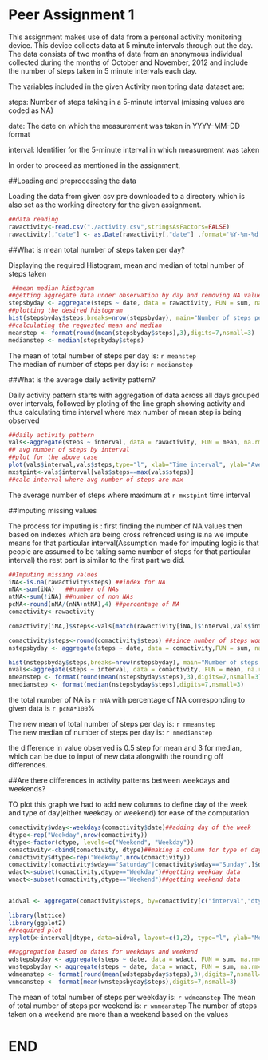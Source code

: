 Peer Assignment 1
========================================================


This assignment makes use of data from a personal activity monitoring device. This device collects data at 5 minute intervals through out the day. The data consists of two months of data from an anonymous individual collected during the months of October and November, 2012 and include the number of steps taken in 5 minute intervals each day.

The variables included in the given  Activity monitoring data  dataset are:

steps: Number of steps taking in a 5-minute interval (missing values are coded as NA)

date: The date on which the measurement was taken in YYYY-MM-DD format

interval: Identifier for the 5-minute interval in which measurement was taken

In order to proceed as mentioned in the assignment,

##Loading and preprocessing the data

Loading the data from given csv pre downloaded to a directory which is also set as the working directory for the given assignment.

```r
##data reading
rawactivity<-read.csv("./activity.csv",stringsAsFactors=FALSE)
rawactivity[,"date"] <- as.Date(rawactivity[,"date"] ,format='%Y-%m-%d')
```


##What is mean total number of steps taken per day?

Displaying the required Histogram, mean and median of total number of steps taken
```r
 ##mean median histogram
##getting aggregate data under observation by day and removing NA values
stepsbyday <- aggregate(steps ~ date, data = rawactivity, FUN = sum, na.rm=TRUE)
##plotting the desired histogram
hist(stepsbyday$steps,breaks=nrow(stepsbyday), main="Number of steps per day", xlab="date" ,ylab="steps",col="red")
##calculating the requested mean and median
meanstep <- format(round(mean(stepsbyday$steps),3),digits=7,nsmall=3)
medianstep <- median(stepsbyday$steps)
```
The mean of total number of steps per day is: `r meanstep`  
The median of number of steps per day is: `r medianstep`

##What is the average daily activity pattern?

Daily activity pattern starts with aggregation of data across all days grouped over intervals, followed by ploting of the line graph showing activity and thus calculating time interval where max number of mean step is being observed

```r
##daily activity pattern
vals<-aggregate(steps ~ interval, data = rawactivity, FUN = mean, na.rm=TRUE)
## avg number of steps by interval
##plot for the above case
plot(vals$interval,vals$steps,type="l", xlab="Time interval", ylab="Average Number of steps", col="maroon", main="Daily activity Pattern")
mxstpint<-vals$interval[vals$steps==max(vals$steps)]
##calc interval where avg number of steps are max
```
The average number of steps where maximum at `r mxstpint` time interval


##Imputing missing values

The process for imputing is :
first finding the number of NA values
then based on indexes which are being cross refrenced using is.na we impute means for that particular interval(Assumption made for imputing logic is that people are assumed to be taking same number of steps for that particular interval)
the rest part is similar to the first part we did.

```r
##Imputing missing values
iNA<-is.na(rawactivity$steps) ##index for NA
nNA<-sum(iNA)   ##number of NAs
ntNA<-sum(!iNA) ##number of non NAs
pcNA<-round(nNA/(nNA+ntNA),4) ##percentage of NA
comactivity<-rawactivity

comactivity[iNA,]$steps<-vals[match(rawactivity[iNA,]$interval,vals$interval),]$steps

comactivity$steps<-round(comactivity$steps) ##since number of steps would be in whole number,thus rounded
nstepsbyday <- aggregate(steps ~ date, data = comactivity,FUN = sum, na.rm=TRUE)

hist(nstepsbyday$steps,breaks=nrow(nstepsbyday), main="Number of steps per day", xlab="date" ,ylab="steps",col="orange")
nvals<-aggregate(steps ~ interval, data = comactivity, FUN = mean, na.rm=TRUE)
nmeanstep <- format(round(mean(nstepsbyday$steps),3),digits=7,nsmall=3)
nmedianstep <- format(median(nstepsbyday$steps),digits=7,nsmall=3)
```

the total number of NA is `r nNA` with percentage of NA corresponding to given data is `r pcNA*100`%

The new mean of total number of steps per day is: `r nmeanstep`  
The new median of number of steps per day is: `r nmedianstep` 

the difference in value observed is 0.5 step for mean and 3 for median, which can be due to input of new data alongwith the rounding off differences.


##Are there differences in activity patterns between weekdays and weekends?

TO plot this graph we had to add new columns to define day of the week and type of day(either weekday or weekend) for ease of the computation
```r
comactivity$wday<-weekdays(comactivity$date)##adding day of the week
dtype<-rep("Weekday",nrow(comactivity))
dtype<-factor(dtype, levels=c("Weekend", "Weekday"))
comactivity<-cbind(comactivity, dtype)##making a column for type of day
comactivity$dtype<-rep("Weekday",nrow(comactivity))
comactivity[comactivity$wday=="Saturday"|comactivity$wday=="Sunday",]$dtype <- "Weekend" ##segregating into weekday or weekend
wdact<-subset(comactivity,dtype=="Weekday")##getting weekday data
wnact<-subset(comactivity,dtype=="Weekend")##getting weekend data


aidval <- aggregate(comactivity$steps, by=comactivity[c("interval","dtype")], FUN=(step=mean) )## aggregate data set for the required plot 

library(lattice)
library(ggplot2)
##required plot
xyplot(x~interval|dtype, data=aidval, layout=c(1,2), type="l", ylab="Mean of steps per time interval", xlab="time interval",main="Weekend Vs Weekday Comparison across time interval")

##aggregation based on dates for weekdays and weekend
wdstepsbyday <- aggregate(steps ~ date, data = wdact, FUN = sum, na.rm=TRUE)
wnstepsbyday <- aggregate(steps ~ date, data = wnact, FUN = sum, na.rm=TRUE)
wdmeanstep <- format(round(mean(wdstepsbyday$steps),3),digits=7,nsmall=3)
wnmeanstep <- format(mean(wnstepsbyday$steps),digits=7,nsmall=3)
```

The mean of total number of steps per weekday is: `r wdmeanstep`
The mean of total number of steps per weekend is: `r wnmeanstep`
The number of steps taken on a weekend are more than a weekend based on the values


END
================================================================================